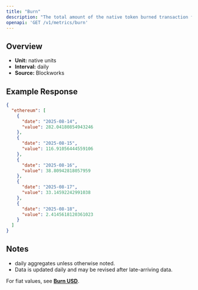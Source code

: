 ```yaml
---
title: "Burn"
description: "The total amount of the native token burned transaction fees."
openapi: 'GET /v1/metrics/burn'
---
```


## Overview

- **Unit:** native units
- **Interval:** daily
- **Source:** Blockworks

## Example Response

```json
{
  "ethereum": [
    {
      "date": "2025-08-14",
      "value": 282.04180854943246
    },
    {
      "date": "2025-08-15",
      "value": 116.91056444559106
    },
    {
      "date": "2025-08-16",
      "value": 38.80942818057959
    },
    {
      "date": "2025-08-17",
      "value": 33.14592242991038
    },
    {
      "date": "2025-08-18",
      "value": 2.4145618120361023
    }
  ]
}
```

## Notes
- daily aggregates unless otherwise noted.
- Data is updated daily and may be revised after late-arriving data.


<Note>For fiat values, see **[Burn USD](./burn-usd)**.</Note>